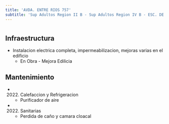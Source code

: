 ```yaml
---
title: 'AVDA. ENTRE RIOS 757'
subtitle: 'Sup Adultos Region II B - Sup Adultos Region IV B - ESC. DE COM. N° 05 JOSE DE SAN MARTIN - CENS N° 04 - IFTS N° 10 - CENS N° 27 - IFTS N° 24 - EEM N° 01/03° E.REINGRESO'
---
```


#
## Infraestructura

* Instalacion electrica completa, impermeabilizacion, mejoras varias en el edificio 
    + En Obra - Mejora Edilicia 


## Mantenimiento

*  (2022) Calefaccion y Refrigeracion 
    + Purificador de aire

*  (2022) Sanitarias 
    + Perdida de caño y camara cloacal








